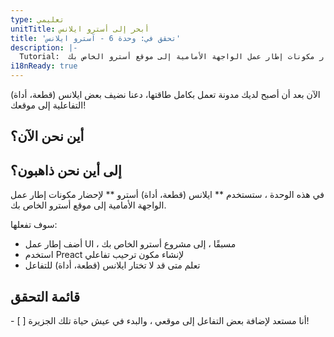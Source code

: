 ```yaml
---
type: تعليمي
unitTitle: أبحر إلى أسترو ايلانس
title: 'تحقق في: وحدة 6 - آسترو ايلانس'
description: |-
  Tutorial:  البرنامج التعليمي: قم ببناء أول مدونة أسترو الخاصة بك - استخدم ايلانس (قطعة، أداة) أسترو لإحضار مكونات إطار عمل الواجهة الأمامية إلى موقع أسترو الخاص بك
i18nReady: true
---
```



الآن بعد أن أصبح لديك مدونة تعمل بكامل طاقتها، دعنا نضيف بعض ايلانس (قطعة، أداة) التفاعلية إلى موقعك!

## أين نحن الآن؟

<StackblitzIntro tree="withastro/blog-tutorial-demo/tree/unit-6/start"/>

## إلى أين نحن ذاهبون؟

في هذه الوحدة ، ستستخدم ** ايلانس (قطعة، أداة) أسترو ** لإحضار مكونات إطار عمل الواجهة الأمامية إلى موقع أسترو الخاص بك.

سوف تفعلها:
- أضف إطار عمل UI ، مسبقًا ، إلى مشروع أسترو الخاص بك
- استخدم Preact لإنشاء مكون ترحيب تفاعلي
- تعلم متى قد لا تختار ايلانس (قطعة، أداة)  للتفاعل


<Box icon="check-list">

## قائمة التحقق

<Checklist key ="interactivity">
- [ ] أنا مستعد لإضافة بعض التفاعل إلى موقعي ، والبدء في عيش حياة تلك الجزيرة!
</Checklist>
</Box>
